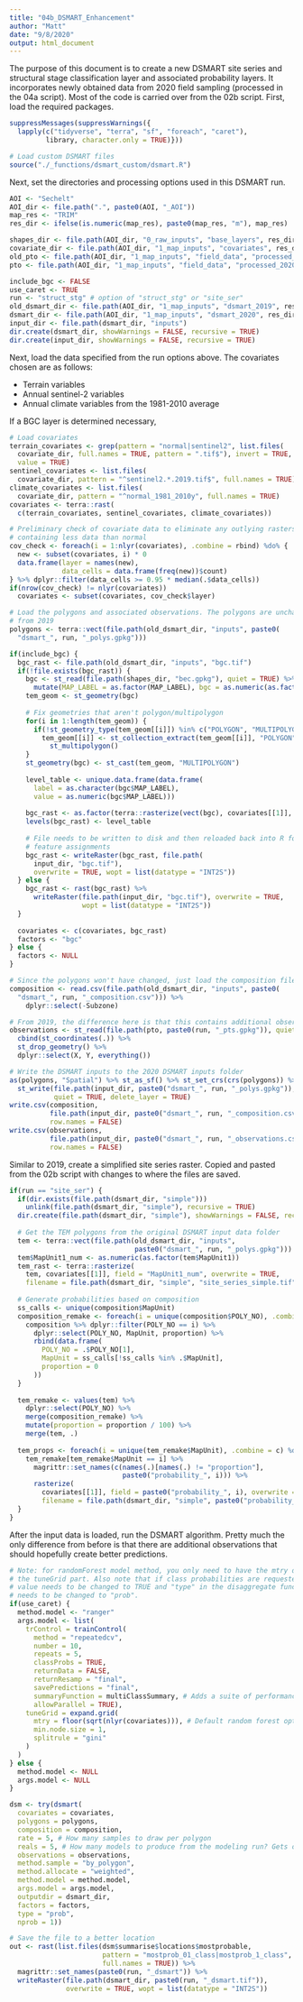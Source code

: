 ```yaml
---
title: "04b_DSMART_Enhancement"
author: "Matt"
date: "9/8/2020"
output: html_document
---
```


The purpose of this document is to create a new DSMART site series and structural stage classification layer and associated probability layers. It incorporates newly obtained data from 2020 field sampling (processed in the 04a script). Most of the code is carried over from the 02b script. First, load the required packages.

```r

suppressMessages(suppressWarnings({
  lapply(c("tidyverse", "terra", "sf", "foreach", "caret"), 
         library, character.only = TRUE)}))

# Load custom DSMART files
source("./_functions/dsmart_custom/dsmart.R")

```

Next, set the directories and processing options used in this DSMART run.

```r

AOI <- "Sechelt"
AOI_dir <- file.path(".", paste0(AOI, "_AOI"))
map_res <- "TRIM"
res_dir <- ifelse(is.numeric(map_res), paste0(map_res, "m"), map_res)

shapes_dir <- file.path(AOI_dir, "0_raw_inputs", "base_layers", res_dir)
covariate_dir <- file.path(AOI_dir, "1_map_inputs", "covariates", res_dir)
old_pto <- file.path(AOI_dir, "1_map_inputs", "field_data", "processed_2019", res_dir)
pto <- file.path(AOI_dir, "1_map_inputs", "field_data", "processed_2020", res_dir)

include_bgc <- FALSE
use_caret <- TRUE
run <- "struct_stg" # option of "struct_stg" or "site_ser"
old_dsmart_dir <- file.path(AOI_dir, "1_map_inputs", "dsmart_2019", res_dir, run)
dsmart_dir <- file.path(AOI_dir, "1_map_inputs", "dsmart_2020", res_dir, run)
input_dir <- file.path(dsmart_dir, "inputs")
dir.create(dsmart_dir, showWarnings = FALSE, recursive = TRUE)
dir.create(input_dir, showWarnings = FALSE, recursive = TRUE)

```

Next, load the data specified from the run options above. The covariates chosen are as follows:

* Terrain variables
* Annual sentinel-2 variables
* Annual climate variables from the 1981-2010 average

If a BGC layer is determined necessary, 

```r

# Load covariates
terrain_covariates <- grep(pattern = "normal|sentinel2", list.files(
  covariate_dir, full.names = TRUE, pattern = ".tif$"), invert = TRUE, 
  value = TRUE)
sentinel_covariates <- list.files(
  covariate_dir, pattern = "^sentinel2.*.2019.tif$", full.names = TRUE)
climate_covariates <- list.files(
  covariate_dir, pattern = "^normal_1981_2010y", full.names = TRUE)
covariates <- terra::rast(
  c(terrain_covariates, sentinel_covariates, climate_covariates))

# Preliminary check of covariate data to eliminate any outlying rasters
# containing less data than normal
cov_check <- foreach(i = 1:nlyr(covariates), .combine = rbind) %do% {
  new <- subset(covariates, i) * 0
  data.frame(layer = names(new), 
             data_cells = data.frame(freq(new))$count)
} %>% dplyr::filter(data_cells >= 0.95 * median(.$data_cells))
if(nrow(cov_check) != nlyr(covariates)) 
  covariates <- subset(covariates, cov_check$layer)

# Load the polygons and associated observations. The polygons are unchanged
# from 2019
polygons <- terra::vect(file.path(old_dsmart_dir, "inputs", paste0(
  "dsmart_", run, "_polys.gpkg")))

if(include_bgc) {
  bgc_rast <- file.path(old_dsmart_dir, "inputs", "bgc.tif")
  if(!file.exists(bgc_rast)) {
    bgc <- st_read(file.path(shapes_dir, "bec.gpkg"), quiet = TRUE) %>% 
      mutate(MAP_LABEL = as.factor(MAP_LABEL), bgc = as.numeric(as.factor(MAP_LABEL))) 
    tem_geom <- st_geometry(bgc)
    
    # Fix geometries that aren't polygon/multipolygon
    for(i in 1:length(tem_geom)) {
      if(!st_geometry_type(tem_geom[[i]]) %in% c("POLYGON", "MULTIPOLYGON")) 
        tem_geom[[i]] <- st_collection_extract(tem_geom[[i]], "POLYGON") %>% 
          st_multipolygon()
    }
    st_geometry(bgc) <- st_cast(tem_geom, "MULTIPOLYGON")
    
    level_table <- unique.data.frame(data.frame(
      label = as.character(bgc$MAP_LABEL), 
      value = as.numeric(bgc$MAP_LABEL)))
    
    bgc_rast <- as.factor(terra::rasterize(vect(bgc), covariates[[1]], field = "bgc"))
    levels(bgc_rast) <- level_table
    
    # File needs to be written to disk and then reloaded back into R for proper 
    # feature assignments
    bgc_rast <- writeRaster(bgc_rast, file.path(
      input_dir, "bgc.tif"), 
      overwrite = TRUE, wopt = list(datatype = "INT2S"))
  } else {
    bgc_rast <- rast(bgc_rast) %>% 
      writeRaster(file.path(input_dir, "bgc.tif"), overwrite = TRUE,
                  wopt = list(datatype = "INT2S"))
  }
  
  covariates <- c(covariates, bgc_rast)
  factors <- "bgc"
} else {
  factors <- NULL
}

# Since the polygons won't have changed, just load the composition file from 2019
composition <- read.csv(file.path(old_dsmart_dir, "inputs", paste0(
  "dsmart_", run, "_composition.csv"))) %>% 
    dplyr::select(-Subzone)

# From 2019, the difference here is that this contains additional observations
observations <- st_read(file.path(pto, paste0(run, "_pts.gpkg")), quiet = TRUE) %>% 
  cbind(st_coordinates(.)) %>% 
  st_drop_geometry() %>% 
  dplyr::select(X, Y, everything())

# Write the DSMART inputs to the 2020 DSMART inputs folder
as(polygons, "Spatial") %>% st_as_sf() %>% st_set_crs(crs(polygons)) %>% 
  st_write(file.path(input_dir, paste0("dsmart_", run, "_polys.gpkg")), 
           quiet = TRUE, delete_layer = TRUE)
write.csv(composition, 
          file.path(input_dir, paste0("dsmart_", run, "_composition.csv")), 
          row.names = FALSE)
write.csv(observations, 
          file.path(input_dir, paste0("dsmart_", run, "_observations.csv")), 
          row.names = FALSE)

```

Similar to 2019, create a simplified site series raster. Copied and pasted from the 02b script with changes to where the files are saved.

```r

if(run == "site_ser") {
  if(dir.exists(file.path(dsmart_dir, "simple")))
    unlink(file.path(dsmart_dir, "simple"), recursive = TRUE)
  dir.create(file.path(dsmart_dir, "simple"), showWarnings = FALSE, recursive = TRUE)
  
  # Get the TEM polygons from the original DSMART input data folder
  tem <- terra::vect(file.path(old_dsmart_dir, "inputs", 
                               paste0("dsmart_", run, "_polys.gpkg")))
  tem$MapUnit1_num <- as.numeric(as.factor(tem$MapUnit1))
  tem_rast <- terra::rasterize(
    tem, covariates[[1]], field = "MapUnit1_num", overwrite = TRUE, 
    filename = file.path(dsmart_dir, "simple", "site_series_simple.tif"))
  
  # Generate probabilities based on composition
  ss_calls <- unique(composition$MapUnit)
  composition_remake <- foreach(i = unique(composition$POLY_NO), .combine = rbind) %do% {
    composition %>% dplyr::filter(POLY_NO == i) %>% 
      dplyr::select(POLY_NO, MapUnit, proportion) %>% 
      rbind(data.frame(
        POLY_NO = .$POLY_NO[1], 
        MapUnit = ss_calls[!ss_calls %in% .$MapUnit],
        proportion = 0
      ))
  }
  
  tem_remake <- values(tem) %>% 
    dplyr::select(POLY_NO) %>% 
    merge(composition_remake) %>% 
    mutate(proportion = proportion / 100) %>% 
    merge(tem, .)
  
  tem_props <- foreach(i = unique(tem_remake$MapUnit), .combine = c) %do% {
    tem_remake[tem_remake$MapUnit == i] %>% 
      magrittr::set_names(c(names(.)[names(.) != "proportion"], 
                            paste0("probability_", i))) %>% 
      rasterize(
        covariates[[1]], field = paste0("probability_", i), overwrite = TRUE, 
        filename = file.path(dsmart_dir, "simple", paste0("probability_", i, ".tif")))
  }
}

```

After the input data is loaded, run the DSMART algorithm. Pretty much the only difference from before is that there are additional observations that should hopefully create better predictions.

```r

# Note: for randomForest model method, you only need to have the mtry defined in 
# the tuneGrid part. Also note that if class probabilities are requested, the 
# value needs to be changed to TRUE and "type" in the disaggregate function 
# needs to be changed to "prob".
if(use_caret) {
  method.model <- "ranger"
  args.model <- list(
    trControl = trainControl(
      method = "repeatedcv", 
      number = 10, 
      repeats = 5, 
      classProbs = TRUE,
      returnData = FALSE,
      returnResamp = "final",
      savePredictions = "final",
      summaryFunction = multiClassSummary, # Adds a suite of performance metrics to the output
      allowParallel = TRUE),
    tuneGrid = expand.grid(
      mtry = floor(sqrt(nlyr(covariates))), # Default random forest options
      min.node.size = 1,
      splitrule = "gini"
    )
  )
} else {
  method.model <- NULL
  args.model <- NULL
}


```



```r

dsm <- try(dsmart(
  covariates = covariates, 
  polygons = polygons, 
  composition = composition,
  rate = 5, # How many samples to draw per polygon
  reals = 5, # How many models to produce from the modeling run? Gets overridden by number of repeats if caret package is used with repeated cross validation
  observations = observations, 
  method.sample = "by_polygon", 
  method.allocate = "weighted",
  method.model = method.model,
  args.model = args.model,
  outputdir = dsmart_dir, 
  factors = factors,
  type = "prob", 
  nprob = 1))

# Save the file to a better location
out <- rast(list.files(dsm$summarise$locations$mostprobable, 
                       pattern = "mostprob_01_class|mostprob_1_class", 
                       full.names = TRUE)) %>% 
  magrittr::set_names(paste0(run, "_dsmart")) %>% 
  writeRaster(file.path(dsmart_dir, paste0(run, "_dsmart.tif")), 
              overwrite = TRUE, wopt = list(datatype = "INT2S"))

```
